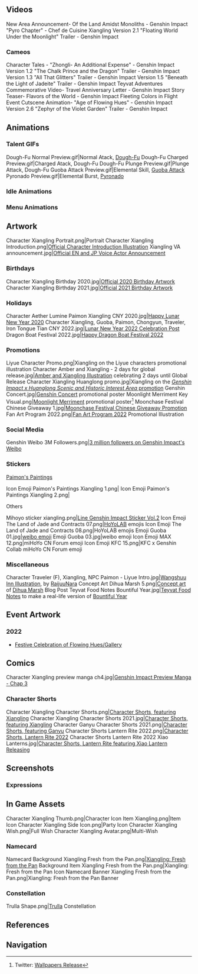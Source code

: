 {{CharacterTabs}}<!-- Only media posted by HoYoverse. This includes artwork (made in-house or commissioned) and promotional videos. The exception is GIFs of the character using their talents. Make sure to cite the source.-->
==Videos==
<gallery hideaddbutton="true" captionalign="center">
New Area Announcement- Of the Land Amidst Monoliths - Genshin Impact
"Pyro Chapter" - Chef de Cuisine Xiangling
Version 2.1 "Floating World Under the Moonlight" Trailer - Genshin Impact
</gallery>

===Cameos===
<gallery hideaddbutton="true" captionalign="center">
Character Tales - "Zhongli- An Additional Expense" - Genshin Impact
Version 1.2 "The Chalk Prince and the Dragon" Trailer - Genshin Impact
Version 1.3 "All That Glitters" Trailer - Genshin Impact
Version 1.5 "Beneath the Light of Jadeite" Trailer - Genshin Impact
Teyvat Adventures Commemorative Video- Travel Anniversary Letter - Genshin Impact
Story Teaser- Flavors of the World - Genshin Impact
Fleeting Colors in Flight Event Cutscene Animation- "Age of Flowing Hues" - Genshin Impact
Version 2.6 "Zephyr of the Violet Garden" Trailer - Genshin Impact
</gallery>

==Animations==
===Talent GIFs===
<gallery hideaddbutton="true" captionalign="center">
Dough-Fu Normal Preview.gif|Normal Atack, [[Dough-Fu]]
Dough-Fu Charged Preview.gif|Charged Atack, Dough-Fu
Dough-Fu Plunge Preview.gif|Plunge Attack, Dough-Fu
Guoba Attack Preview.gif|Elemental Skill, [[Guoba Attack]]
Pyronado Preview.gif|Elemental Burst, [[Pyronado]]
</gallery>

===Idle Animations===
{{Preview
|size=180px
|file1    = Idle Xiangling 1
|file2    = Idle Xiangling 2
}}
===Menu Animations===
{{Preview
|size=180px
|file1    = Talent Menu Xiangling
|file2    = Weapon Menu Xiangling
}}

==Artwork==
<!--keep images in chronological order, until flooding and need to split into subcategories-->
<gallery hideaddbutton="true" captionalign="center">
Character Xiangling Portrait.png|Portrait
Character Xiangling Introduction.png|[https://twitter.com/GenshinImpact/status/1239765961609064450 Official Character Introduction Illustration]
Xiangling VA announcement.jpg|[https://twitter.com/GenshinImpact/status/1324320565876936704 Official EN and JP Voice Actor Announcement]
</gallery>

===Birthdays===
<gallery hideaddbutton="true" captionalign="center">
Character Xiangling Birthday 2020.jpg|[https://twitter.com/GenshinImpact/status/1323218299807797248 Official 2020 Birthday Artwork]
Character Xiangling Birthday 2021.jpg|[https://twitter.com/GenshinImpact/status/1455384171182972935 Official 2021 Birthday Artwork]
</gallery>

===Holidays===
<gallery hideaddbutton="true" captionalign="center">
Character Aether Lumine Paimon Xiangling CNY 2020.jpg|[https://twitter.com/genshinimpact/status/1220647451570462720 Happy Lunar New Year 2020]
Character Xiangling, Guoba, Paimon, Chongyun, Traveler, Iron Tongue Tian CNY 2022.jpg|[https://twitter.com/GenshinImpact/status/1488134976289845250 Lunar New Year 2022 Celebration Post]<!--2022-01-31-->
Dragon Boat Festival 2022.jpg|[https://twitter.com/GenshinImpact/status/1532572785599426560 Happy Dragon Boat Festival 2022]<!--2022-06-03-->
</gallery>

===Promotions===
<gallery hideaddbutton="true" captionalign="center">
Liyue Character Promo.png|Xiangling on the Liyue characters promotional illustration
Character Amber and Xiangling - 2 days for global release.jpg|[https://twitter.com/GenshinImpact/status/1309704246690902016 Amber and Xiangling Illustration] celebrating 2 days until Global Release
Character Xiangling Huanglong promo.jpg|Xiangling on the [https://ys.mihoyo.com/main/news/detail/10788 ''Genshin Impact x Huanglong Scenic and Historic Interest Area'' promotion]
Genshin Concert.jpg|[[Genshin Concert]] promotional poster
Moonlight Merriment Key Visual.png|[[Moonlight Merriment]] promotional poster<ref>Twitter: [https://twitter.com/Genshin_7/status/1457558498816901122 Wallpapers Release]</ref>
Moonchase Festival Chinese Giveaway 1.jpg|[https://bbs.mihoyo.com/ys/article/10146340 Moonchase Festival Chinese Giveaway Promotion]
Fan Art Program 2022.png|[https://www.hoyolab.com/article/1943442 Fan Art Program 2022] Promotional Illustration <!--2022-01-15-->
</gallery>

===Social Media===
<gallery hideaddbutton="true" captionalign="center">
Genshin Weibo 3M Followers.png|[https://m.weibo.cn/detail/4724060284784765 3 million followers on Genshin Impact's Weibo]<!-- 2022-01-10 -->
</gallery>

===Stickers===
;[https://twitter.com/GenshinImpact/status/1461182378387382276 Paimon's Paintings]
<gallery hideaddbutton="true" captionalign="center">
Icon Emoji Paimon's Paintings Xiangling 1.png|<!-- 2021-11-18 -->
Icon Emoji Paimon's Paintings Xiangling 2.png|<!-- 2021-11-18 -->
</gallery>

;Others
<gallery hideaddbutton="true" captionalign="center">
Mihoyo sticker xiangling.png|[https://store.line.me/stickershop/product/14369332/en Line Genshin Impact Sticker Vol.2]
Icon Emoji The Land of Jade and Contracts 07.png|[[HoYoLAB]] emojis
Icon Emoji The Land of Jade and Contracts 08.png|HoYoLAB emojis
Emoji Guoba 01.jpg|[https://m.weibo.cn/status/4687909868013991 weibo emoji]
Emoji Guoba 03.jpg|weibo emoji
Icon Emoji MAX 12.png|miHoYo CN Forum emoji
Icon Emoji KFC 15.png|KFC x Genshin Collab miHoYo CN Forum emoji
</gallery>

===Miscellaneous===
<gallery hideaddbutton="true" captionalign="center">
Character Traveler (F), Xiangling, NPC Paimon - Liyue Intro.jpg|[https://twitter.com/GenshinImpact/status/1230689520703533056 Wangshuu Inn Illustration], by [https://twitter.com/RaijuuNara RaijuuNara]
Concept Art Dihua Marsh 5.png|[https://genshin.hoyoverse.com/en/news/detail/3149 Concept art] of [[Dihua Marsh]]
Blog Post Teyvat Food Notes Bountiful Year.jpg|[[Teyvat Food Notes]] to make a real-life version of [[Bountiful Year]]<!--2022-01-31-->
</gallery>

==Event Artwork==
===2022===
*[[Festive Celebration of Flowing Hues/Gallery]]<!--2022-01-29-->

==Comics==
<gallery hideaddbutton="true" captionalign="center">
Character Xiangling preview manga ch4.jpg|[https://twitter.com/genshinimpact/status/1306472954910380032 Genshin Impact Preview Manga - Chap 3]
</gallery>

===Character Shorts===
<gallery hideaddbutton="true" captionalign="center">
Character Xiangling Character Shorts.png|[https://bbs.mihoyo.com/ys/article/2481779 Character Shorts, featuring Xiangling]
Character Xiangling Character Shorts 2021.jpg|[https://twitter.com/GenshinImpact/status/1455384170205642752 Character Shorts, featuring Xiangling]
Character Ganyu Character Shorts 2021.png|[https://twitter.com/GenshinImpact/status/1466255806211387393 Character Shorts, featuring Ganyu]<!--2021-12-02-->
Character Shorts Lantern Rite 2022.png|[https://twitter.com/GenshinImpact/status/1487999076503363587 Character Shorts, Lantern Rite 2022]<!--2022-01-31-->
Character Shorts Lantern Rite 2022 Xiao Lanterns.jpg|[https://twitter.com/GenshinImpact/status/1488361467447439360 Character Shorts, Lantern Rite featuring Xiao Lantern Releasing]<!--2022-02-01-->
</gallery>

==Screenshots==
===Expressions===
{{Character Expression
|character   = Xiangling
|expression1 = Default
|expression2 = Disappointed
|expression3 = Expectant
}}

==In Game Assets==
<gallery hideaddbutton="true" captionalign="center">
Character Xiangling Thumb.png|Character Icon
Item Xiangling.png|Item Icon
Character Xiangling Side Icon.png|Party Icon
Character Xiangling Wish.png|Full Wish
Character Xiangling Avatar.png|Multi-Wish
</gallery>
===Namecard===
<gallery hideaddbutton="true" captionalign="center">
Namecard Background Xiangling Fresh from the Pan.png|[[Xiangling: Fresh from the Pan]] Background
Item Xiangling Fresh from the Pan.png|Xiangling: Fresh from the Pan Icon
Namecard Banner Xiangling Fresh from the Pan.png|Xiangling: Fresh from the Pan Banner
</gallery>
===Constellation===
<gallery hideaddbutton="true" captionalign="center">
Trulla Shape.png|[[Trulla]] Constellation
</gallery>

==References==
{{Reflist}}

==Navigation==
{{Character Navbox|link type=media}}